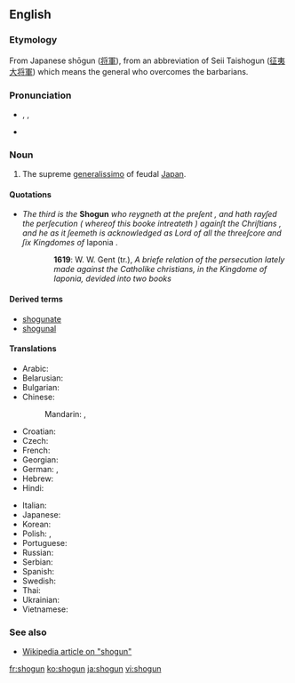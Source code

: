 {{also|shōgun}}
==English==
{{wikipedia}}

===Etymology===
From Japanese shōgun ([[将軍]]), from an abbreviation of Seii Taishogun ([[征夷大将軍]]) which means the general who overcomes the barbarians.

===Pronunciation===
* {{enPR|shō'gŭn}}, {{IPA|/ˈʃəʊɡʌn/}}, {{SAMPA|/"S@UgVn/}}
* {{rhymes|əʊɡən}}

===Noun===
{{en-noun}}

# The supreme [[generalissimo]] of feudal [[Japan]].

====Quotations====
* ''The third is the'' '''Shogun''' ''who reygneth at the preſent , and hath rayſed the perſecution ( whereof this booke intreateth ) againſt the Chriſtians , and he as it ſeemeth is acknowledged as Lord of all the threeſcore and ſix Kingdomes of'' Iaponia .
:: '''1619''': W. W. Gent (tr.), ''A briefe relation of the persecution lately made against the Catholike christians, in the Kingdome of Iaponia, devided into two books''

====Derived terms====
* [[shogunate]]
* [[shogunal]]

====Translations====
{{trans-top|shogun}}
* Arabic: {{t|ar|شوغون|tr=shūghūn|sc=Arab}}
* Belarusian: {{t|be|сёгун |m|tr=sjóhun|sc=Cyrl}}
* Bulgarian: {{t|bg|шогун|m|tr=šogun|sc=Cyrl}}
* Chinese:
*: Mandarin: {{t|zh|將軍|sc=Hani}},  {{t|zh|将军|tr=jiāngjūn|sc=Hani}}
* Croatian: {{t|hr|šogun|m}}
* Czech: {{t|cs|šógun|m}}
* French: {{t|fr|shogun |m}}
* Georgian: {{t|ka|სიოგუნი|sc=Geor}}
* German: {{t|de|Shōgun|m}},  {{t|de|Shogun|m}}
* Hebrew: {{t|he|שוגון|sc=Hebr}}
* Hindi: {{t|hi|शोगुन|sc=Deva}}
{{trans-mid}}
* Italian: {{t|it|shōgun|m}}
* Japanese: {{t|ja|将軍|tr=しょうぐん, shōgun|sc=Jpan}}
* Korean: {{t|ko|쇼군|sc=Kore}}
* Polish: {{t|pl|siogun|m}}, {{t|pl|szogun|m}}{{t|pl|shōgun|m}}
* Portuguese: {{t|pt|xogum|m}}
* Russian: {{t|ru|сёгун|m|tr=sjógun, sjogún|sc=Cyrl}}
* Serbian: {{t|sr|шогун|m|tr=šogun|sc=Cyrl}}
* Spanish: {{t|es|shōgun|m}}
* Swedish: {{t|sv|shogun}}
* Thai: {{t|th|โชกุน|sc=Thai}}
* Ukrainian: {{t|uk|сьоґун|m|tr=s'ógun, s'ogún|sc=Cyrl}}
* Vietnamese: {{t|vi|shōgun}}
{{trans-bottom}}

===See also===
* [[w:Shogun|Wikipedia article on "shogun"]]

[[fr:shogun]]
[[ko:shogun]]
[[ja:shogun]]
[[vi:shogun]]